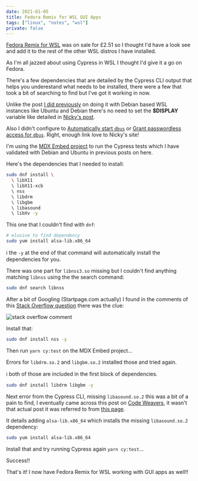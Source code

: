 ```yaml
---
date: 2021-01-05
title: Fedora Remix for WSL GUI Apps
tags: ["linux", "notes", "wsl"]
private: false
---
```


[Fedora Remix for WSL] was on sale for £2.51 so I thought I'd have a
look see and add it to the rest of the other WSL distros I have
installed.

As I'm all jazzed about using Cypress in WSL I thought I'd give it a
go on Fedora.

There's a few dependencies that are detailed by the Cypress CLI output
that helps you underestand what needs to be installed, there were a
few that took a bit of searching to find but I've got it working in
now.

Unlike the post [I did previously] on doing it with Debian based WSL
instances like Ubuntu and Debian there's no need to set the
**$DISPLAY** variable like detailed in [Nicky's post].

Also I didn't configure to [Automatically start `dbus`] or [Grant
passwordless access for `dbus`]. Right, enough link love to Nicky's
site!

I'm using the [MDX Embed project] to run the Cypress tests which I
have validated with Debian and Ubuntu in previous posts on here.

Here's the dependencies that I needed to install:

```bash
sudo dnf install \
  \ libX11
  \ libX11-xcb
  \ nss
  \ libdrm
  \ libgbm
  \ libasound
  \ libXv -y
```

This one that I couldn't find with `dnf`:

```bash
# elusive to find dependency
sudo yum install alsa-lib.x86_64
```

ℹ the `-y` at the end of that command will automatically install the
dependencies for you.

There was one part for `libnss3.so` missing but I couldn't find
anything matching `libnss` using the the search command:

```bash
sudo dnf search libnss
```

After a bit of Googling (Startpage.com actually) I found in the
comments of this [Stack Overflow question] there was the clue:

![stack overflow comment]

Install that:

```bash
sudo dnf install nss -y
```

Then run `yarn cy:test` on the MDX Embed project...

Errors for `libdrm.so.2` and `libgbm.so.2` installed those and tried
again.

ℹ both of those are included in the first block of dependencies.

```bash
sudo dnf install libdrm libgbm -y
```

Next error from the Cypress CLI, missing `libasound.so.2` this was a
bit of a pain to find, I eventually came across this post on [Code
Weavers], it wasn't that actual post it was referred to from [this
page].

It details adding `alsa-lib.x86_64` which installs the missing
`libasound.so.2` dependency:

```bash
sudo yum install alsa-lib.x86_64
```

Install that and try running Cypress again `yarn cy:test`...

Success!!

That's it! I now have Fedora Remix for WSL working with GUI apps as
well!!

[fedora remix for wsl]: https://www.microsoft.com/en-us/p/fedora-remix-for-wsl/9n6gdm4k2hnc?activetab=pivot:overviewtab
[i did previously]: http://scottspence.com/2020/12/09/gui-with-wsl/
[nicky's post]: https://nickymeuleman.netlify.app/blog/gui-on-wsl2-cypress
[automatically start `dbus`]: https://nickymeuleman.netlify.app/blog/gui-on-wsl2-cypress#automatically-start-dbus
[grant passwordless access for `dbus`]: https://nickymeuleman.netlify.app/blog/gui-on-wsl2-cypress#grant-passwordless-access-for-dbus
[stack overflow question]: https://stackoverflow.com/questions/58134793/error-while-loading-shared-libraries-libnss3-so-while-running-gtlab-ci-job-to
[stack overflow comment]: ./stack-overflow-comment.png
[code weavers]: https://www.codeweavers.com/support/wiki/Diag/MissingLibAsoundMidi
[this page]: https://www.codeweavers.com/support/wiki/Diag/MissingLibAsound
[mdx embed project]: https://github.com/PaulieScanlon/mdx-embed
